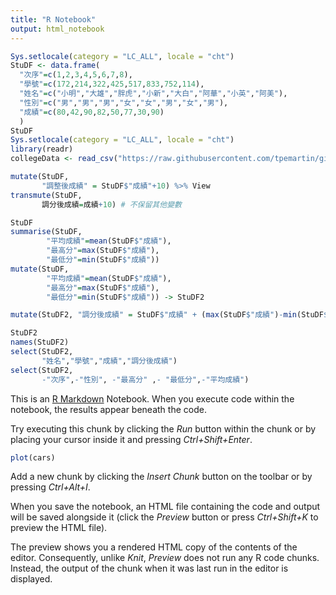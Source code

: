 ```yaml
---
title: "R Notebook"
output: html_notebook
---
```










```r
Sys.setlocale(category = "LC_ALL", locale = "cht")
StuDF <- data.frame(
  "次序"=c(1,2,3,4,5,6,7,8),
  "學號"=c(172,214,322,425,517,833,752,114),
  "姓名"=c("小明","大雄","胖虎","小新","大白","阿華","小英","阿美"),
  "性別"=c("男","男","男","女","女","男","女","男"),
  "成績"=c(80,42,90,82,50,77,30,90)
  )
StuDF
Sys.setlocale(category = "LC_ALL", locale = "cht")
library(readr)
collegeData <- read_csv("https://raw.githubusercontent.com/tpemartin/github-data/master/103_student.csv")

mutate(StuDF,
       "調整後成績" = StuDF$"成績"+10) %>% View
transmute(StuDF,
       調分後成績=成績+10) # 不保留其他變數
```

```r
StuDF
summarise(StuDF,
        "平均成績"=mean(StuDF$"成績"),
        "最高分"=max(StuDF$"成績"),
        "最低分"=min(StuDF$"成績"))
mutate(StuDF,
        "平均成績"=mean(StuDF$"成績"),
        "最高分"=max(StuDF$"成績"),
        "最低分"=min(StuDF$"成績")) -> StuDF2

mutate(StuDF2, "調分後成績" = StuDF$"成績" + (max(StuDF$"成績")-min(StuDF$"成績"))/5) -> StuDF2

StuDF2
names(StuDF2)
select(StuDF2,
       "姓名","學號","成績","調分後成績")
select(StuDF2,
       -"次序",-"性別", -"最高分" ,- "最低分",-"平均成績")

```

This is an [R Markdown](http://rmarkdown.rstudio.com) Notebook. When you execute code within the notebook, the results appear beneath the code. 

Try executing this chunk by clicking the *Run* button within the chunk or by placing your cursor inside it and pressing *Ctrl+Shift+Enter*. 

```r
plot(cars)
```

Add a new chunk by clicking the *Insert Chunk* button on the toolbar or by pressing *Ctrl+Alt+I*.

When you save the notebook, an HTML file containing the code and output will be saved alongside it (click the *Preview* button or press *Ctrl+Shift+K* to preview the HTML file).

The preview shows you a rendered HTML copy of the contents of the editor. Consequently, unlike *Knit*, *Preview* does not run any R code chunks. Instead, the output of the chunk when it was last run in the editor is displayed.

